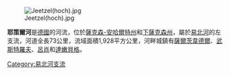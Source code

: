 [[Image:Jeetzel(hoch).jpg|right]]

{{coord|53|9|26|N|11|2|38|E|display=title}}

'''耶策爾河'''是[[德國|德國]]的河流，位於[[薩克森-安哈爾特州|薩克森-安哈爾特州]]和[[下薩克森州|下薩克森州]]，屬於[[易北河|易北河]]的左支流，河道全長73公里，流域面積1,928平方公里，河畔城鎮有[[薩爾茨韋德爾|薩爾茨韋德爾]]、[[武斯特羅夫|武斯特羅夫]]、[[呂肖|呂肖]]和[[達嫩貝格|達嫩貝格]]。

{{Germany-geo-stub}}
[[Category:易北河支流|Category:易北河支流]]